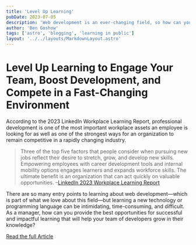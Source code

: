 ```yaml
---
title: 'Level Up Learning'
pubDate: 2023-07-05
description: 'Web development is an ever-changing field, so how can you and your team keep up? By encouraging your development team to consume information, create personal projects, and collaborate with team members, learning can become part of their everyday.'
author: 'Ben Goshow'
tags: ['astro', 'blogging', 'learning in public']
layout: '../../layouts/MarkdownLayout.astro'
---
```


# Level Up Learning to Engage Your Team, Boost Development, and Compete in a Fast-Changing Environment

According to the 2023 LinkedIn Workplace Learning Report, professional development is one of the most important workplace assets an employee is looking for as well as one of the strongest ways for an organization to remain competitive in a rapidly changing industry.

> Three of the top five factors that people consider when pursuing new jobs reflect their desire to stretch, grow, and develop new skills. Empowering employees with career development tools and internal mobility options engages learners and expands workforce skills. The ultimate benefit is an organization that can act quickly on valuable opportunities. –[LinkedIn 2023 Workplace Learning Report](https://learning.linkedin.com/resources/workplace-learning-report)

There are so many entry points to learning about web development—which is part of what we love about this field—but learning a new technology or programming language can be intimidating, time-consuming, and difficult. As a manager, how can you provide the best opportunities for successful and impactful learning that will help your team of developers grow in their knowledge?

<a href="https://sparkbox.com/foundry/level_up_in_web_development_encourage_dev_team_to_learn_and_grow_learning_helps_compete_in_fast_paced_environment" class="button" target="_blank">Read the full Article</a>
